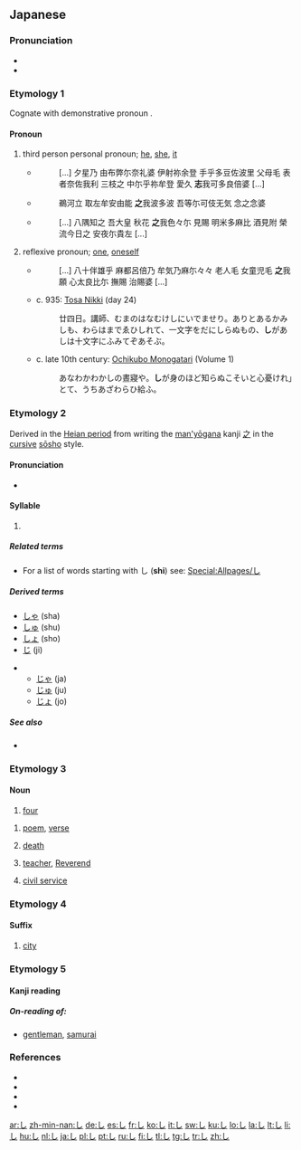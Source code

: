 {{wikipedia|Shi (kana)}}
{{Hiragana character info|hex=3057|name=HIRAGANA LETTER SI}}
{{also|じ|レ|乚}}
==Japanese==
{{stroke order|strokes=1}}

===Pronunciation===
* {{IPA|/ɕi/|lang=ja}}
* {{audio|Shi_(Japanese).ogg|Audio|lang=ja}}

===Etymology 1===
Cognate with demonstrative pronoun {{m|ja|そ|tr=so}}.

====Pronoun====
{{ja-pos|pronoun}}

# third person personal pronoun; [[he]], [[she]], [[it]]
#* {{RQ:Man'yōshū|5|904}}
#*: [...] 夕星乃 由布弊尓奈礼婆 伊射祢余登 手乎多豆佐波里 父母毛 表者奈佐我利 三枝之 中尓乎祢牟登 愛久 '''志'''我可多良倍婆 [...]
#* {{RQ:Man'yōshū|19|4191}}
#*: 鵜河立 取左牟安由能 '''之'''我波多波 吾等尓可伎无気 念之念婆
#* {{RQ:Man'yōshū|19|4254}}
#*: [...] 八隅知之 吾大皇 秋花 '''之'''我色々尓 見賜 明米多麻比 酒見附 榮流今日之 安夜尓貴左 [...]
# reflexive pronoun; [[one]], [[oneself]]
#* {{RQ:Man'yōshū|18|4094}}
#*: [...] 八十伴雄乎 麻都呂倍乃 牟気乃麻尓々々 老人毛 女童児毛 '''之'''我願 心太良比尓 撫賜 治賜婆 [...]
#* c. 935: [[w:Tosa Nikki|Tosa Nikki]] (day 24)
#*: 廿四日。講師、むまのはなむけしにいでませり。ありとあるかみしも、わらはまでゑひしれて、一文字をだにしらぬもの、'''し'''があしは十文字にふみてぞあそぶ。
#* c. late 10th century: [[w:Ochikubo Monogatari|Ochikubo Monogatari]] (Volume 1)
#*: あなわかわかしの晝寢や。'''し'''が身のほど知らぬこそいと心憂けれ」とて、うちあざわらひ給ふ。

===Etymology 2===
Derived in the [[w:Heian period|Heian period]] from writing the [[man'yōgana]] kanji [[之]] in the [[cursive]] [[sōsho]] style.

====Pronunciation====
* {{IPA|[ɕi]|lang=ja}}

====Syllable====
{{ja-syllable|shi|sc=Hira}}

# {{Hira-def|syllable|シ|shi|order=12|gyo=さ|dan=い}}

=====Related terms=====
* For a list of words starting with し ('''shi''') see: [[Special:Allpages/し]]

=====Derived terms=====
{{der-top}}
* [[しゃ]] (sha)
* [[しゅ]] (shu)
* [[しょ]] (sho)
* [[じ]] (ji)
{{der-mid}}
** [[じゃ]] (ja)
** [[じゅ]] (ju)
** [[じょ]] (jo)
{{der-bottom}}

=====See also=====
* {{list:Hiragana/ja}}

===Etymology 3===

====Noun====
{{ja-noun}}

# {{ja-def|四}} [[four]]
<!-- # {{ja-def|疵瑕}} (しか, shika) [[blemish]], [[flaw]], [[defect]] -->
# {{ja-def|詩}} [[poem]], [[verse]]
# {{ja-def|死}} [[death]]
# {{ja-def|師}} [[teacher]], [[Reverend]]
# {{ja-def|仕}} [[civil service]]

===Etymology 4===

====Suffix====
{{ja-pos|suffix}}

# {{ja-def|市}} [[city]]

===Etymology 5===

====Kanji reading====
{{ja-kanji reading|rom=shi}}

=====On-reading of:=====
* {{ja-def|士}} [[gentleman]], [[samurai]]

===References===
* {{cite-book
|last=Fujii
|first=Sadakazu
|coauthors=Keiji Inaga
|title=Shin Nihon Koten Bungaku Taikei 18: [[w:Ochikubo Monogatari|Ochikubo Monogatari]], [[w:Sumiyoshi Monogatari|Sumiyoshi Monogatari]]
|publisher=[[w:Iwanami Shoten Publishing|Iwanami Shoten]]
|date=1989
|location=[[w:Tōkyō|Tōkyō]]
|language=Japanese
|isbn=4-00-240018-2
}}
* {{cite-book
|last=Hasegawa
|first=Masaharu
|coauthors=Yūichirō Imanishi, Hiroshi Itō, Hiroshi Yoshioka
|title=Shin Nihon Koten Bungaku Taikei 24: Tosa Nikki, Kagerō Nikki, Murasaki Shikibu Nikki, Sarashina Nikki
|publisher=[[w:Iwanami Shoten Publishing|Iwanami Shoten]]
|date=1989
|location=[[w:Tōkyō|Tōkyō]]
|language=Japanese
|isbn=4-00-240024-7
}}
* {{R:Man'yōshū 1}}
* {{R:Man'yōshū 4}}

[[ar:し]]
[[zh-min-nan:し]]
[[de:し]]
[[es:し]]
[[fr:し]]
[[ko:し]]
[[it:し]]
[[sw:し]]
[[ku:し]]
[[lo:し]]
[[la:し]]
[[lt:し]]
[[li:し]]
[[hu:し]]
[[nl:し]]
[[ja:し]]
[[pl:し]]
[[pt:し]]
[[ru:し]]
[[fi:し]]
[[tl:し]]
[[tg:し]]
[[tr:し]]
[[zh:し]]